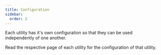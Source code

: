```yaml
---
title: Configuration
sidebar:
  order: 2
---
```


Each utility has it's own configuration so that they can be used independently of one another.

Read the respective page of each utility for the configuration of that utility.


<List withConfiguration />
